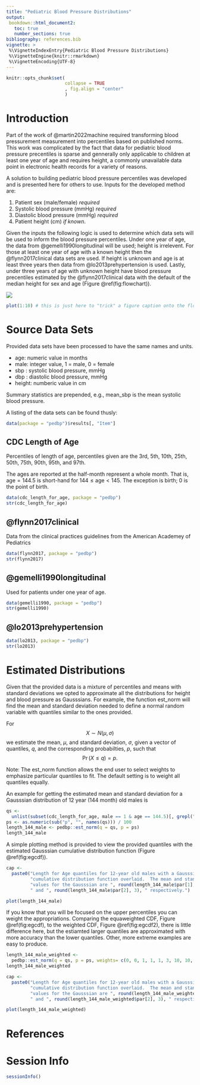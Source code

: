 ```yaml
---
title: "Pediatric Blood Pressure Distributions"
output:
 bookdown::html_document2:
   toc: true
   number_sections: true
bibliography: references.bib
vignette: >
 %\VignetteIndexEntry{Pediatric Blood Pressure Distributions}
 %\VignetteEngine{knitr::rmarkdown}
 %\VignetteEncoding{UTF-8}
---
```



```r
knitr::opts_chunk$set(
                      collapse = TRUE
                      , fig.align = "center"
                      )
```


# Introduction

Part of the work of @martin2022machine required transforming blood
pressurement measurement into percentiles based on published norms.  This
work was complicated by the fact that data for pediatric blood pressure
precentiles is sparse and gennerally only applicable to children at least
one year of age and requires height, a commonly unavailable data point in
electronic health records for a variety of reasons.

A solution to building pediatric blood pressure percentiles was developed and
is presented here for others to use.  Inputs for the developed method are:

1. Patient sex (male/female) _required_
2. Systolic blood pressure (mmHg) _required_
3. Diastolic blood pressure (mmHg) _required_
4. Patient height (cm) _if known_.

Given the inputs the following logic is used to determine which data sets
will be used to inform the blood pressure percentiles.  Under one year of
age, the data from @gemelli1990longitudinal will be used; height is
irrelevent.  For those at least one year of age with a known height then the
@flynn2017clinical data sets are used.  If height is unknown and age is at
least three years then data from @lo2013prehypertension is used.  Lastly,
under three years of age with unknown height have blood pressure precentiles
estimated by the @flynn2017clinical data with the default of the median
height for sex and age (Figure \@ref(fig:flowchart)).

![](./flowchart.png)

```r
plot(1:10) # this is just here to "trick" a figure caption onto the flowchart
```


# Source Data Sets

Provided data sets have been processed to have the same names and units.

* age: numeric value in months
* male: integer value, 1 = male, 0 = female
* sbp : systolic blood pressure, mmHg
* dbp : diastolic blood pressure, mmHg
* height: numberic value in cm

Summary statistics are prepended, e.g., mean_sbp is the mean systolic blood
pressure.

A listing of the data sets can be found thusly:

```r
data(package = "pedbp")$results[, "Item"]
```


## CDC Length of Age

Percentiles of length of age, percentiles given are the 3rd, 5th, 10th, 25th,
50th, 75th, 90th, 95th, and 97th.

The ages are reported at the half-month represent a whole month.  That is,
$\text{age} = 144.5$ is short-hand for $144 \leq \text{age} < 145.$  The
exception is birth; 0 is the point of birth.


```r
data(cdc_length_for_age, package = "pedbp")
str(cdc_length_for_age)
```


## @flynn2017clinical

Data from the clinical practices guidelines from the American Academey of
Pediatrics


```r
data(flynn2017, package = "pedbp")
str(flynn2017)
```


## @gemelli1990longitudinal

Used for patients under one year of age.


```r
data(gemelli1990, package = "pedbp")
str(gemelli1990)
```


## @lo2013prehypertension


```r
data(lo2013, package = "pedbp")
str(lo2013)
```


# Estimated Distributions

Given that the provided data is a mixture of percentiles and means with
standard deviations we opted to approximate all the distributions for height
and blood pressure as Gausssians.  For example, the function est_norm will
find the mean and standard deviation needed to define a normal random
variable with quantiles similar to the ones provided.

For $$X \sim N\left(\mu, \sigma\right)$$ we estimate the mean, $\mu,$ and
standard deviation, $\sigma,$ given a vector of quantiles, $q,$ and the
corresponding probabilties, $p,$ such that $$\Pr\left(X \leq q\right) = p.$$

Note: The est_norm function allows the end user to select weights to
emphasize particular quantiles to fit.  The default setting is to weight all
quantiles equally.

An example for getting the estimated mean and standard deviation for a
Gausssian distribution of 12 year (144 month) old males is

```r
qs <-
  unlist(subset(cdc_length_for_age, male == 1 & age == 144.5)[, grepl("p\\d+", names(cdc_length_for_age)) ])
ps <- as.numeric(sub("p", "", names(qs))) / 100
length_144_male <- pedbp::est_norm(q = qs, p = ps)
length_144_male
```


A simple plotting method is provided to view the provided quantiles with the
estimated Gausssian cumulative distribution function (Figure
\@ref(fig:egcdf)).

```r
cap <-
  paste0("Length for Age quantiles for 12-year old males with a Gausssian ",
         "cumulative distribution function overlaid.  The mean and standard deviations",
         "values for the Gausssian are ", round(length_144_male$par[1], 3),
         " and ", round(length_144_male$par[2], 3), " respectively.")
```



```r
plot(length_144_male)
```


If you know that you will be focused on the upper percentiles you can weight
the appropriations.  Comparing the equaweighted CDF, Figure \@ref(fig:egcdf),
to the weighted CDF, Figure \@ref(fig:egcdf2), there is little difference
here, but the estiamted larger quantiles are approximated with more accuracy
than the lower quantiles. Other, more extreme examples are easy to produce.

```r
length_144_male_weighted <-
  pedbp::est_norm(q = qs, p = ps, weights= c(0, 0, 1, 1, 1, 3, 10, 10, 30))
length_144_male_weighted
```




```r
cap <-
  paste0("Length for Age quantiles for 12-year old males with a Gausssian ",
         "cumulative distribution function overlaid.  The mean and standard deviations",
         "values for the Gausssian are ", round(length_144_male_weighted$par[1], 3),
         " and ", round(length_144_male_weighted$par[2], 3), " respectively.")
```




```r
plot(length_144_male_weighted)
```





# References
<div id="refs"></div>

# Session Info

```r
sessionInfo()
```

